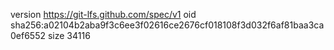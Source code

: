version https://git-lfs.github.com/spec/v1
oid sha256:a02104b2aba9f3c6ee3f02616ce2676cf018108f3d032f6af81baa3ca0ef6552
size 34116
